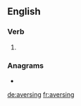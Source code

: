 ==English==

===Verb===
{{head|en|present participle}}

# {{present participle of|averse|lang=en|nocat=1}}

===Anagrams===
* {{l|en|vinegars}}

[[de:aversing]]
[[fr:aversing]]
